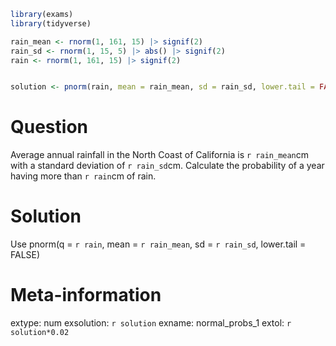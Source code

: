 ```r
library(exams)
library(tidyverse)

rain_mean <- rnorm(1, 161, 15) |> signif(2)
rain_sd <- rnorm(1, 15, 5) |> abs() |> signif(2)
rain <- rnorm(1, 161, 15) |> signif(2)


solution <- pnorm(rain, mean = rain_mean, sd = rain_sd, lower.tail = FALSE) |> signif(3)
```

Question
========
Average annual rainfall in the North Coast of California is `r rain_mean`cm with a standard deviation of `r rain_sd`cm. Calculate the probability of a year having more than `r rain`cm of rain.



Solution
========
Use pnorm(q = `r rain`, mean = `r rain_mean`, sd = `r rain_sd`, lower.tail = FALSE)

Meta-information
================
extype: num
exsolution: `r solution`
exname: normal_probs_1
extol: `r solution*0.02`
